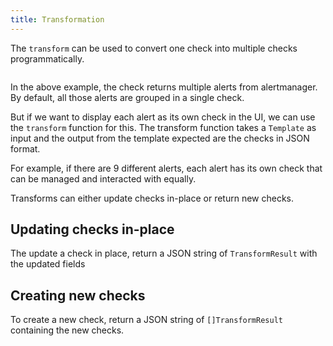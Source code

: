 ```yaml
---
title: Transformation
---
```



The `transform` can be used to convert one check into multiple checks programmatically.

```yaml title="alertmanager-check.yaml" file=<rootDir>/modules/canary-checker/fixtures/datasources/alertmanager.yaml
```

In the above example, the check returns multiple alerts from alertmanager. By default, all those alerts are grouped in a single check.

But if we want to display each alert as its own check in the UI, we can use the `transform` function for this. The transform function takes a `Template` as input and the output from the template expected are the checks in JSON format.

For example, if there are 9 different alerts, each alert has its own check that can be managed and interacted with equally.

<TransformFields/>


Transforms can either update checks in-place or return new checks.

## Updating checks in-place

The update a check in place, return a JSON string of `TransformResult` with the updated fields

## Creating new checks

To create a new check, return a JSON string of `[]TransformResult` containing the new checks.




